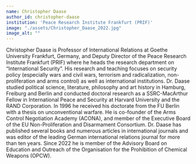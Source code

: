 ---
name: Christopher Daase
author_id: christopher-daase
institution: 'Peace Research Institute Frankfurt (PRIF)'
image: "./assets/Christopher_Daase_2022.jpg"
image_alt: ""
---

Christopher Daase is Professor of International Relations at Goethe University Frankfurt, Germany, and Deputy Director of the Peace Research Institute Frankfurt (PRIF) where he heads the research department on “International Security”. His research and teaching focuses on security policy (especially wars and civil wars, terrorism and radicalization, non-proliferation and arms control) as well as international institutions. Dr. Daase studied political science, literature, philosophy and art history in Hamburg, Freiburg and Berlin and conducted doctoral research as a SSRC-MacArthur Fellow in International Peace and Security at Harvard University and the RAND Corporation. In 1996 he received his doctorate from the FU Berlin with a thesis on unconventional warfare. He is co-founder of the Arms Control Negotiation Academy (ACONA), and member of the Executive Board of the EU Non-Proliferation and Disarmament Consortium. Dr. Daase has published several books and numerous articles in international journals and was editor of the leading German international relations journal for more than ten years. Since 2022 he is member of the Advisory Board on Education and Outreach of the Organisation for the Prohibition of Chemical Weapons (OPCW).

